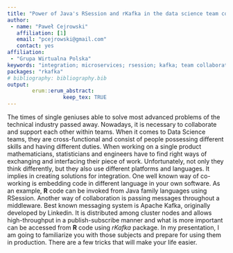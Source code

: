 ```yaml
---
title: "Power of Java's RSession and rKafka in the data science team collaboration"
author:
 - name: "Paweł Cejrowski"
   affiliation: [1]
   email: "pcejrowski@gmail.com"
   contact: yes
affiliation:
 - "Grupa Wirtualna Polska"
keywords: "integration; microservices; rsession; kafka; team collaboration"
packages: "rkafka"
# bibliography: bibliography.bib
output:  
        erum::erum_abstract:
                  keep_tex: TRUE
---
```


The times of single geniuses able to solve most advanced problems of the
technical industry passed away. Nowadays, it is necessary to collaborate
and support each other within teams. When it comes to Data Science
teams, they are cross-functional and consist of people possessing
different skills and having different duties. When working on a single
product mathematicians, statisticians and engineers have to find right
ways of exchanging and interfacing their piece of work. Unfortunately,
not only they think differently, but they also use different platforms
and languages. It implies in creating solutions for integration. One
well known way of co-working is embedding code in different language in
your own software. As an example, **R** code can be invoked from Java family
languages using RSession. Another way of collaboration is passing
messages throughout a middleware. Best known messaging system is Apache
Kafka, originally developed by Linkedin. It is distributed among cluster
nodes and allows high-throughput in a publish-subscribe manner and what
is more important can be accessed from **R** code using *rKafka* package. In my presentation, I am going to familiarize you with those subjects
and prepare for using them in production. There are a few tricks that
will make your life easier.

<!--  -->
<!--  -->
<!--  -->
